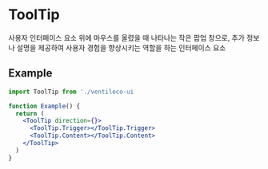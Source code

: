 
<Meta title="COMPONENTS/ToolTip" />

# ToolTip

사용자 인터페이스 요소 위에 마우스를 올렸을 때 나타나는 작은 팝업 창으로, 추가 정보나 설명을 제공하여 사용자 경험을 향상시키는 역할을 하는 인터페이스 요소

## Example

```jsx
import ToolTip from './ventileco-ui

function Example() {
  return (
    <ToolTip direction={}>
      <ToolTip.Trigger></ToolTip.Trigger>
      <ToolTip.Content></ToolTip.Content>
    </ToolTip>
  )
}
```
